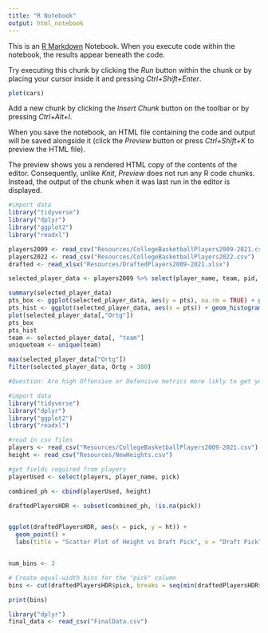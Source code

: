 ```yaml
---
title: "R Notebook"
output: html_notebook
---
```


This is an [R Markdown](http://rmarkdown.rstudio.com) Notebook. When you execute code within the notebook, the results appear beneath the code. 

Try executing this chunk by clicking the *Run* button within the chunk or by placing your cursor inside it and pressing *Ctrl+Shift+Enter*. 

```r
plot(cars)
```

Add a new chunk by clicking the *Insert Chunk* button on the toolbar or by pressing *Ctrl+Alt+I*.

When you save the notebook, an HTML file containing the code and output will be saved alongside it (click the *Preview* button or press *Ctrl+Shift+K* to preview the HTML file).

The preview shows you a rendered HTML copy of the contents of the editor. Consequently, unlike *Knit*, *Preview* does not run any R code chunks. Instead, the output of the chunk when it was last run in the editor is displayed.
```r
#import data 
library("tidyverse") 
library("dplyr")
library("ggplot2")
library("readxl")

players2009 <- read_csv("Resources/CollegeBasketballPlayers2009-2021.csv")
players2022 <- read_csv("Resources/CollegeBasketballPlayers2022.csv")
drafted <- read_xlsx("Resources/DraftedPlayers2009-2021.xlsx")

selected_player_data <- players2009 %>% select(player_name, team, pid, ht, pts, ast, stl, blk, treb, Ortg, drtg, year)

summary(selected_player_data)
pts_box <- ggplot(selected_player_data, aes(y = pts), na.rm = TRUE) + geom_boxplot(fill = '#69b3a2', color='black', alpha = 1) + labs(title = "Boxplot of PTS")
pts_hist <- ggplot(selected_player_data, aes(x = pts)) + geom_histogram(binwidth = 1, fill = "yellow", color = "black") + labs(title = "Distribution of PTS", x = "PTS")
plot(selected_player_data[,"Ortg"])
pts_box
pts_hist
team <- selected_player_data[, "team"]
uniqueteam <- unique(team)

max(selected_player_data["Ortg"])
filter(selected_player_data, Ortg > 380)


```

```r
#Question: Are high Offensive or Defensive metrics more likly to get you drafted?

#import data 
library("tidyverse") 
library("dplyr")
library("ggplot2")
library("readxl")

#read in csv files
players <- read_csv("Resources/CollegeBasketballPlayers2009-2021.csv")
height <- read_csv("Resources/NewHeights.csv")

#get fields required from players
playerUsed <- select(players, player_name, pick)

combined_ph <- cbind(playerUsed, height)

draftedPlayersHDR <- subset(combined_ph, !is.na(pick))


ggplot(draftedPlayersHDR, aes(x = pick, y = ht)) +
  geom_point() +
  labs(title = "Scatter Plot of Height vs Draft Pick", x = "Draft Pick", y = "Height")


num_bins <- 3

# Create equal-width bins for the "pick" column
bins <- cut(draftedPlayersHDR$pick, breaks = seq(min(draftedPlayersHDR$pick), max(draftedPlayersHDR$pick), length.out = num_bins + 1), include.lowest = TRUE)

print(bins)


```


```r
library("dplyr")
final_data <- read_csv("FinalData.csv")



```


